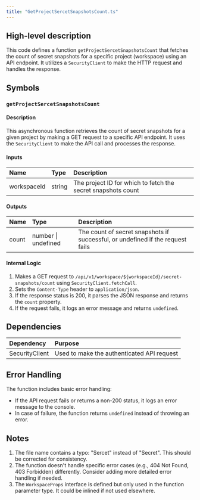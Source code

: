```yaml
---
title: "GetProjectSercetSnapshotsCount.ts"
---
```


## High-level description
This code defines a function `getProjectSercetSnapshotsCount` that fetches the count of secret snapshots for a specific project (workspace) using an API endpoint. It utilizes a `SecurityClient` to make the HTTP request and handles the response.

## Symbols

### `getProjectSercetSnapshotsCount`
#### Description
This asynchronous function retrieves the count of secret snapshots for a given project by making a GET request to a specific API endpoint. It uses the `SecurityClient` to make the API call and processes the response.

#### Inputs
| Name | Type | Description |
|:-----|:-----|:------------|
| workspaceId | string | The project ID for which to fetch the secret snapshots count |

#### Outputs
| Name | Type | Description |
|:-----|:-----|:------------|
| count | number \| undefined | The count of secret snapshots if successful, or undefined if the request fails |

#### Internal Logic
1. Makes a GET request to `/api/v1/workspace/${workspaceId}/secret-snapshots/count` using `SecurityClient.fetchCall`.
2. Sets the `Content-Type` header to `application/json`.
3. If the response status is 200, it parses the JSON response and returns the `count` property.
4. If the request fails, it logs an error message and returns `undefined`.

## Dependencies
| Dependency | Purpose |
|:-----------|:--------|
| SecurityClient | Used to make the authenticated API request |

## Error Handling
The function includes basic error handling:
- If the API request fails or returns a non-200 status, it logs an error message to the console.
- In case of failure, the function returns `undefined` instead of throwing an error.

## Notes
1. The file name contains a typo: "Sercet" instead of "Secret". This should be corrected for consistency.
2. The function doesn't handle specific error cases (e.g., 404 Not Found, 403 Forbidden) differently. Consider adding more detailed error handling if needed.
3. The `WorkspaceProps` interface is defined but only used in the function parameter type. It could be inlined if not used elsewhere.